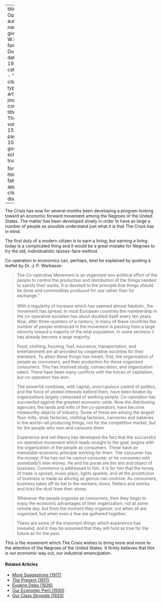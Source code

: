 
---
title: 'Co-Operation'
author:
  - name:
      given: W.E.B.
      family: Du Bois
date: May 1918
categories: 
  - ""
citation: 
  type: article-journal
  container-title: The Crisis
  volume: 15
  issue: 1
  page: 9-10
google-scholar: true

format:
  html:
    toc: false
    appendix-cite-as: display
---


<span class="crisis-title">The Crisis</span> has now for several months been developing a program looking toward an economic forward movement among the Negroes of the United States. The matter has been developed slowly in order to have as large a number of people as possible understand just what it is that <span class="crisis-title">The Crisis</span> has in mind. 

The first duty of a modern citizen is to earn a living; but earning a living today is a complicated thing and it would be a great mistake for Negroes to try the old, individualistic laissez-faire method. 

Co-operation in economics can, perhaps, best be explained by quoting a leaflet by Dr. J. P. Warbasse: 

> The Co-operative Movement is an organized non-political effort of the people to control the production and distribution of the things needed to satisfy their wants. It is devoted to the principle that things should be done and commodities produced for use rather than for exchange."     
&nbsp;    
> With a regularity of increase which has seemed almost fatalistic, the movement has spread. In most European countries the membership in the co-operative societies has about doubled itself every ten years. Now, after three-quarters of a century, in many of these countries the number of people embraced in the movement is passing from a large minority toward a majority of the total population. In some sections it has already become a large majority.    <p> Food, clothing, housing, fuel, insurance, transportation, and entertainment are all provided by cooperative societies for their members. To attain these things has meant, first, the organization of people as consumers, and then production for these organized consumers. This has involved study, consecration, and organization talent. There have been  many conflicts with the forces of capitalism, but co-operation has won.   <p> The powerful combines, with capital, unscrupulous control of politics, and the force of vested interests behind them, have been beaten by organizations largely composed of working people. Co-operation has succeeded against the greatest economic odds. Now the distributing agencies, the lands and mills of the co-operators, have become noteworthy objects of industry. Some of these are among the largest flour mills, shoe factories, clothing factories, canneries and bakeries in the world---all producing things, not for the competitive market, but for the people who own and consume them.   <p> Experience and not theory has developed the fact that the successful co-operative movement which leads straight to the goal, begins with the organization of the people as consumers. These have an immutable economic principle working for them. The consumer has the money; if he has not he cannot consume; or he consumes with somebody's else money. He and his purse are the aim and object of business. Commerce is addressed to him. It is for him that the honey of trade is spread, music plays, lights sparkle, and all the prostitution of business is made as alluring as genius can contrive. As consumers, business takes off its hat to the workers; bows, flatters and smirks, and licks the dust from their shoes.    <p> Whenever the people organize as consumers, then they begin to enjoy the economic advantages of their organization; not at some remote day, but from the moment they organize; not when all are organized, but when even a few are gathered together.     <p> These are some of the important things which experience has revealed, and it may be assumed that they will hold as true for the future as for the past.

This is the movement which <span class="crisis-title">The Crisis</span> wishes to bring more and more to the attention of the Negroes of the United States. It firmly believes that this is our economic way out, our industrial emancipation. 

<!-- Similar articles start here -->
<div  class="clear-wrap"></div>

#### Related Articles

* [More Suggestions (1917)](/Volumes/14/05/more_suggestions.html)
* [The Present (1917)](/Volumes/14/04/present.html)
* [Eugene Debs (1926)](/Volumes/33/02/debs.html)
* [Our Economic Peril (1930)](/Volumes/37/03/our_economic_peril.html)
* [Our Class Struggle (1933)](/Volumes/40/07/our_class_struggle.html)

<!-- Similar articles end here -->